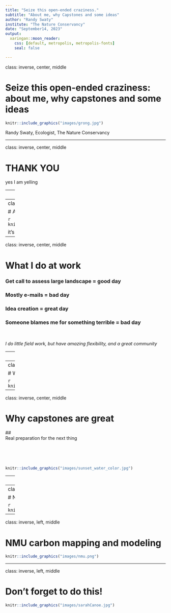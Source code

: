 ```yaml
---
title: "Seize this open-ended craziness."
subtitle: "About me, why Capstones and some ideas"
author: "Randy Swaty"
institute: "The Nature Conservancy"
date: "September14, 2023"
output:
  xaringan::moon_reader:
    css: [default, metropolis, metropolis-fonts]
    seal: false

---
```


class: inverse, center, middle

# Seize this open-ended craziness: about me, why capstones and some ideas


```r
knitr::include_graphics("images/grong.jpg")
```


Randy Swaty, Ecologist, The Nature Conservancy

---

class: inverse, center, middle

# THANK YOU

yes I am yelling

---
class: inverse, center, middle

# What I do-at least at work

Ecologist for The Nature Conservancy's LANDFIRE team  

Founder and co-lead of the Conservation Data Lab

https://www.nature.org/en-us/ <br>
https://landfire.gov/ <br>
https://conservationdatalab.org/


---
class: inverse, center, middle

# A little about my path


```r
knitr::include_graphics("images/success.png")
```

it's been a little up and down shall we say

---
class: inverse, center, middle

# What I do at work

### Get call to assess large landscape = good day
### Mostly e-mails = bad day
### Idea creation = great day
### Someone blames me for something terrible = bad day

<br>

*I do little field work, but have amazing flexibility, and a great community*

---
class: inverse, center, middle

# What I do at work


```r
knitr::include_graphics("images/group_lookout.jpg")
```

---
class: inverse, center, middle

# What I do at work


```r
knitr::include_graphics("images/trailer_loading.jpg")
```

---
class: inverse, center, middle

# Why capstones are great

## <div align="center">Real preparation for the next thing</div>

<br>
<br>
<br>

```r
knitr::include_graphics("images/sunset_water_color.jpg")
```


---
class: inverse, left, middle

# Strategies

## Ask yourself "who, what, how?" 
## Pick one of Dr. Mittlefehldt's ideas 
## Take time to observe 



---
class: inverse, left, middle

# NMU carbon mapping and modeling


```r
knitr::include_graphics("images/finnJumps.jpg")
```

---
class: inverse, left, middle

# NMU carbon mapping and modeling


```r
knitr::include_graphics("images/nmu.png")
```

---
class: inverse, left, middle

# Don't forget to do this!


```r
knitr::include_graphics("images/sarahCanoe.jpg")
```


